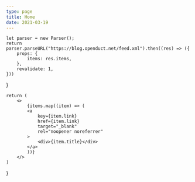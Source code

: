 ```yaml
---
type: page
title: Home
date: 2021-03-19
---
```




    let parser = new Parser();
    return parser.parseURL("https://blog.openduct.net/feed.xml").then((res) => ({
        props: {
            items: res.items,
        },
        revalidate: 1,
    }))
}


    return (
        <>
            {items.map((item) => (
            <a
                key={item.link}
                href={item.link}
                target="_blank"
                rel="noopener noreferrer"
            >
                <div>{item.title}</div>
            </a>
            ))}
        </>
    )
}
